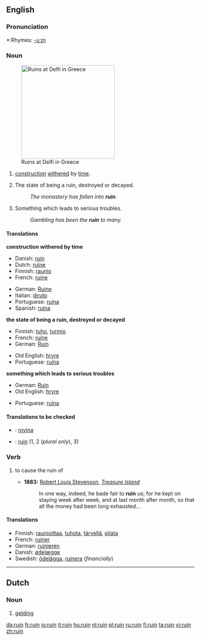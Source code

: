 ==English==

===Pronunciation===
*:Rhymes: [[Rhymes:English:-uːɪn|-uːɪn]]

===Noun===
{{en-noun}}
[[Image:Ruins at Delfi.JPG|right|250px|thumb|Ruins at Delfi in Greece]]

# {{countable}} [[construction]] [[withered]] by [[time]].
# {{uncountable}} The state of being a ruin, destroyed or decayed.
#:''The monastery has fallen into '''ruin'''.''
# {{uncountable}} Something which leads to serious troubles.
#:''Gambling has been the '''ruin''' to many.''

====Translations====
'''construction withered by time'''
{{top}}
*Danish: [[ruin#Danish|ruin]]
*Dutch: [[ruïne]] {{f}}
*Finnish: [[raunio]]
*French: [[ruine]] {{f}}
{{mid}}
*German: [[Ruine]] {{f}}
*Italian: [[diruto]]
*Portuguese: [[ruína]] {{f}}
*Spanish: [[ruina]] {{f}}
{{bottom}}

'''the state of being a ruin, destroyed or decayed'''
{{top}}
*Finnish: [[tuho]], [[turmio]]
*French: [[ruine]] {{f}}
*German: [[Ruin]] {{m}}
{{mid}}
*Old English: [[hryre]] {{m}}
*Portuguese: [[ruína]] {{f}}
{{bottom}}

'''something which leads to serious troubles'''
{{top}}
*German: [[Ruin]] {{m}}
*Old English: [[hryre]] {{m}}
{{mid}}
*Portuguese: [[ruína]] {{f}}
{{bottom}}



====Translations to be checked====
{{checktrans}}

*{{ttbc|Italian}}: [[rovina]]
*{{ttbc|Swedish}}: [[ruin#Swedish|ruin]] {{c}} (1, 2 (''plural only''), 3)

===Verb===
{{en-verb}}

# {{transitive}} to cause the ruin of
#*'''1883:''' [[w:Robert Louis Stevenson|Robert Louis Stevenson]], ''[[w:Treasure Island|Treasure Island]]''
#*: In one way, indeed, he bade fair to '''ruin''' us; for he kept on staying week after week, and at last month after month, so that all the money had been long exhausted...

====Translations====
*Finnish: [[raunioittaa]], [[tuhota]], [[tärvellä]], [[pilata]]
*French: [[ruiner]]
*German: [[ruinieren]]
*Danish: [[ødelæg]]ge 
*Swedish: [[ödelägga]], [[ruinera]] (''financially'')

----

==Dutch==
===Noun===
{{nl-noun|ruinen|ruintje}}

# [[gelding]]

[[da:ruin]]
[[fr:ruin]]
[[io:ruin]]
[[it:ruin]]
[[hu:ruin]]
[[nl:ruin]]
[[pl:ruin]]
[[ru:ruin]]
[[fi:ruin]]
[[ta:ruin]]
[[vi:ruin]]
[[zh:ruin]]